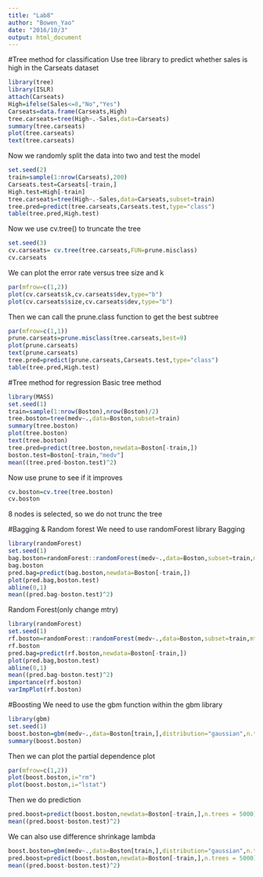 ```yaml
---
title: "Lab8"
author: "Bowen_Yao"
date: "2016/10/3"
output: html_document
---
```


#Tree method for classification
Use tree library to predict whether sales is high in the Carseats dataset
```r
library(tree)
library(ISLR)
attach(Carseats)
High=ifelse(Sales<=8,"No","Yes")
Carseats=data.frame(Carseats,High)
tree.carseats=tree(High~.-Sales,data=Carseats)
summary(tree.carseats)
plot(tree.carseats)
text(tree.carseats)
```

Now we randomly split the data into two and test the model
```r
set.seed(2)
train=sample(1:nrow(Carseats),200)
Carseats.test=Carseats[-train,]
High.test=High[-train]
tree.carseats=tree(High~.-Sales,data=Carseats,subset=train)
tree.pred=predict(tree.carseats,Carseats.test,type="class")
table(tree.pred,High.test)
```

Now we use cv.tree() to truncate the tree
```r
set.seed(3)
cv.carseats= cv.tree(tree.carseats,FUN=prune.misclass)
cv.carseats
```

We can plot the error rate versus tree size and k
```r
par(mfrow=c(1,2))
plot(cv.carseats$k,cv.carseats$dev,type="b")
plot(cv.carseats$size,cv.carseats$dev,type="b")
```

Then we can call the prune.class function to get the best subtree
```r
par(mfrow=c(1,1))
prune.carseats=prune.misclass(tree.carseats,best=9)
plot(prune.carseats)
text(prune.carseats)
tree.pred=predict(prune.carseats,Carseats.test,type="class")
table(tree.pred,High.test)
```

#Tree method for regression
Basic tree method
```r
library(MASS)
set.seed(1)
train=sample(1:nrow(Boston),nrow(Boston)/2)
tree.boston=tree(medv~.,data=Boston,subset=train)
summary(tree.boston)
plot(tree.boston)
text(tree.boston)
tree.pred=predict(tree.boston,newdata=Boston[-train,])
boston.test=Boston[-train,"medv"]
mean((tree.pred-boston.test)^2)
```

Now use prune to see if it improves
```r
cv.boston=cv.tree(tree.boston)
cv.boston
```
8 nodes is selected, so we do not trunc the tree

#Bagging & Random forest
We need to use randomForest library 
Bagging
```r
library(randomForest)
set.seed(1)
bag.boston=randomForest::randomForest(medv~.,data=Boston,subset=train,mtry=13,importance=T,ntree=100)
bag.boston
pred.bag=predict(bag.boston,newdata=Boston[-train,])
plot(pred.bag,boston.test)
abline(0,1)
mean((pred.bag-boston.test)^2)
```

Random Forest(only change mtry)
```r
library(randomForest)
set.seed(1)
rf.boston=randomForest::randomForest(medv~.,data=Boston,subset=train,mtry=6,importance=T,ntree=100)
rf.boston
pred.bag=predict(rf.boston,newdata=Boston[-train,])
plot(pred.bag,boston.test)
abline(0,1)
mean((pred.bag-boston.test)^2)
importance(rf.boston)
varImpPlot(rf.boston)
```

#Boosting
We need to use the gbm function within the gbm library
```r
library(gbm)
set.seed(1)
boost.boston=gbm(medv~.,data=Boston[train,],distribution="gaussian",n.trees=5000,interaction.depth=4)
summary(boost.boston)
```

Then we can plot the partial dependence plot
```r
par(mfrow=c(1,2))
plot(boost.boston,i="rm")
plot(boost.boston,i="lstat")
```

Then we do prediction
```r
pred.boost=predict(boost.boston,newdata=Boston[-train,],n.trees = 5000)
mean((pred.boost-boston.test)^2)
```

We can also use difference shrinkage lambda
```r
boost.boston=gbm(medv~.,data=Boston[train,],distribution="gaussian",n.trees=5000,interaction.depth=4,shrinkage=0.2)
pred.boost=predict(boost.boston,newdata=Boston[-train,],n.trees = 5000)
mean((pred.boost-boston.test)^2)
```

